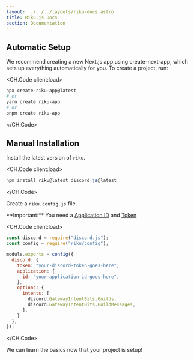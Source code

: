 ```yaml
---
layout: ../../../layouts/riku-docs.astro
title: Riku.js Docs
section: Documentation
---
```



## Automatic Setup

We recommend creating a new Next.js app using create-next-app, which sets up everything automatically for you. To create a project, run:

<CH.Code client:load>
```powershell Terminal 
npx create-riku-app@latest
# or
yarn create riku-app
# or
pnpm create riku-app
````
</CH.Code>

## Manual Installation

Install the latest version of `riku`.

<CH.Code client:load>
```powershell Terminal
npm install riku@latest discord.js@latest
````

</CH.Code>

Create a `riku.config.js` file.

<span class="tiny">
  **Important:** You need a <u>Application ID</u> and <u>Token</u>
</span>

<CH.Code client:load>
```js riku.config.js 
const discord = require("discord.js");
const config = require("riku/config");

module.exports = config({
  discord: {
    token: "your-discord-token-goes-here",
    application: {
      id: "your-application-id-goes-here",
    },
    options: {
      intents: [
        discord.GatewayIntentBits.Guilds,
        discord.GatewayIntentBits.GuildMessages,
      ],
    }
  },
});

```

</CH.Code>

<Next>We can learn the basics now that your project is setup!</Next>
<Next next="Basics" />
```
